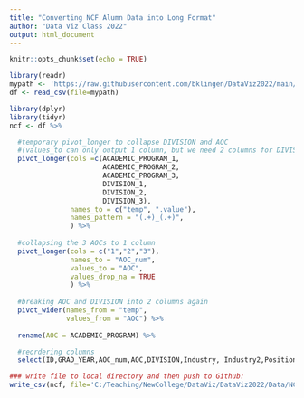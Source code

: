 ---
title: "Converting NCF Alumn Data into Long Format"
author: "Data Viz Class 2022"
output: html_document
---

```{r setup, include=FALSE}
knitr::opts_chunk$set(echo = TRUE)
```

```{r}
library(readr)
mypath <- 'https://raw.githubusercontent.com/bklingen/DataViz2022/main/Data/NCAlumnIndustry2.csv'
df <- read_csv(file=mypath)
```

```{r}
library(dplyr)
library(tidyr)
ncf <- df %>% 

  #temporary pivot_longer to collapse DIVISION and AOC 
  #(values_to can only output 1 column, but we need 2 columns for DIVISION and AOC)
  pivot_longer(cols =c(ACADEMIC_PROGRAM_1,
                       ACADEMIC_PROGRAM_2,
                       ACADEMIC_PROGRAM_3,
                       DIVISION_1,
                       DIVISION_2,
                       DIVISION_3),
               names_to = c("temp", ".value"), 
               names_pattern = "(.+)_(.+)",
               ) %>% 
  
  #collapsing the 3 AOCs to 1 column
  pivot_longer(cols = c("1","2","3"), 
               names_to = "AOC_num", 
               values_to = "AOC",
               values_drop_na = TRUE
               ) %>%
  
  #breaking AOC and DIVISION into 2 columns again
  pivot_wider(names_from = "temp", 
              values_from = "AOC") %>% 
  
  rename(AOC = ACADEMIC_PROGRAM) %>% 

  #reordering columns 
  select(ID,GRAD_YEAR,AOC_num,AOC,DIVISION,Industry, Industry2,Position,Org_Name)

### write file to local directory and then push to Github:
write_csv(ncf, file='C:/Teaching/NewCollege/DataViz/DataViz2022/Data/NCAlumnIndustry2Long.csv')
```

